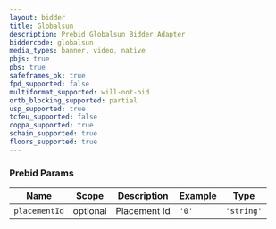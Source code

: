 ```yaml
---
layout: bidder
title: Globalsun
description: Prebid Globalsun Bidder Adapter
biddercode: globalsun
media_types: banner, video, native
pbjs: true
pbs: true
safeframes_ok: true
fpd_supported: false
multiformat_supported: will-not-bid
ortb_blocking_supported: partial
usp_supported: true
tcfeu_supported: false
coppa_supported: true
schain_supported: true
floors_supported: true
---
```


### Prebid Params


| Name          | Scope    | Description           | Example   | Type      |
|---------------|----------|-----------------------|-----------|-----------|
| `placementId`      | optional | Placement Id         | `'0'`    | `'string'` |
